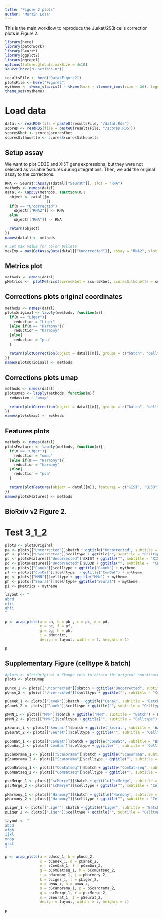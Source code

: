 ```yaml
---
title: "Figure 2 plots"
author: "Martin Loza"
---
```


This is the main workflow to reproduce the Jurkat/293t cells correction plots in Figure 2.

```r
library(here)
library(patchwork)
library(Seurat)
library(ggplot2)
library(ggrepel)
options(future.globals.maxSize = 4e10)
source(here("Functions.R"))

resultsFile <- here("Data/Figure2")
plotsFile <- here("Figure2")
mytheme <- theme_classic() + theme(text = element_text(size = 20), legend.text=element_text(size=16))
theme_set(mytheme)
```

# Load data

```r
datal <- readRDS(file = paste0(resultsFile, "/datal.Rds"))
scores <- readRDS(file = paste0(resultsFile, "/scores.RDS"))
scoresKbet <- scores$scoresKbet
scoresSilhouette <- scores$scoresSilhouette
```

## Setup assay

We want to plot CD3D and XIST gene expressions, but they were not selected as variable features during integrations. Then, we add the original assay to the corrections.

```r
RNA <- Seurat::Assays(datal[["Seurat"]], slot = "RNA")
methods <- names(datal)
datal <- lapply(methods, function(m){
  object <- datal[[m
                   ]]
  if(m == "Uncorrected")
    object[["RNA2"]] <- RNA
  else
    object[["RNA"]] <- RNA
  
  return(object)
})
names(datal) <- methods

# Set max value for color pallete
maxExp = max(GetAssayData(datal[["Uncorrected"]], assay = "RNA2", slot = "data")[c("CD3D","XIST"),])
```

## Metrics plot

```r
methods <- names(datal)
pMetrics <-  plotMetrics(scoresKbet = scoresKbet, scoresSilhouette = scoresSilhouette, methods = methods, nudge_y = 0.01)
```

## Corrections plots original coordinates

```r
methods <- names(datal)
plotsOriginal <- lapply(methods, function(m){
  if(m == "Liger"){
    reduction = "Liger"
  }else if(m == "Harmony"){
    reduction = "harmony"
  }else{
    reduction = "pca"
  }
  
  return(plotCorrection(object = datal[[m]], groups = c("batch", "celltype"), reduction = reduction))
})
names(plotsOriginal) <- methods
```

## Corrections plots umap

```r
methods <- names(datal)
plotsUmap <- lapply(methods, function(m){
  reduction = "umap"
  
  return(plotCorrection(object = datal[[m]], groups = c("batch", "celltype"), reduction = reduction))
})
names(plotsUmap) <- methods
```

## Features plots

```r
methods <- names(datal)
plotsFeatures <- lapply(methods, function(m){
  if(m == "Liger"){
    reduction = "umap"
  }else if(m == "Harmony"){
    reduction = "harmony"
  }else{
    reduction = "pca"
  }
  
  return(plotFeatures(object = datal[[m]], features = c("XIST", "CD3D"), reduction = reduction, colorLimits = c(0, maxExp)))
})
names(plotsFeatures) <- methods
```

## BioRxiv v2 Figure 2.

# Test 3_1_2

```r
plots <- plotsOriginal
pa <- plots[["Uncorrected"]]$batch + ggtitle("Uncorrected", subtitle = "Batch") + mytheme 
pb <- plots[["Uncorrected"]]$celltype + ggtitle("", subtitle = "Celltype") + mytheme
pc <- plotsFeatures[["Uncorrected"]]$XIST + ggtitle("", subtitle = "XIST") + mytheme 
pd <- plotsFeatures[["Uncorrected"]]$CD3D + ggtitle("", subtitle =  "CD3D") + mytheme 
pe <- plots[["Canek"]]$celltype + ggtitle("Canek") + mytheme
pf <- plots[["ComBat"]]$celltype  + ggtitle("ComBat") + mytheme
pg <- plots[["MNN"]]$celltype + ggtitle("MNN") + mytheme
ph <- plots[["Seurat"]]$celltype+ ggtitle("Seurat") + mytheme 
pi <- pMetrics + mytheme

layout <- "
abcd
efii
ghii
"

p <- wrap_plots(a = pa, b = pb , c = pc, d = pd,
                e = pe, f = pf, 
                g = pg, h = ph,
                i = pMetrics,
                design = layout, widths = 1, heights = 1) 

p
```

## Supplementary Figure (celltype & batch)


```r
#plots <- plotsOriginal # Change this to obtain the original coordinates plot
plots <- plotsUmap

pUnco_1 <- plots[["Uncorrected"]]$batch + ggtitle("Uncorrected", subtitle = "Batch") + mytheme
pUnco_2 <- plots[["Uncorrected"]]$celltype + ggtitle("", subtitle = "Celltype") + mytheme

pCanek_1 <- plots[["Canek"]]$batch + ggtitle("Canek", subtitle = "Batch") + mytheme
pCanek_2 <- plots[["Canek"]]$celltype + ggtitle("", subtitle = "Celltype") + mytheme

pMNN_1 <- plots[["MNN"]]$batch + ggtitle("MNN", subtitle = "Batch") + mytheme
pMNN_2 <- plots[["MNN"]]$celltype + ggtitle("", subtitle = "Celltype") + mytheme

pSeurat_1 <- plots[["Seurat"]]$batch + ggtitle("Seurat", subtitle = "Batch") + mytheme
pSeurat_2 <- plots[["Seurat"]]$celltype + ggtitle("", subtitle = "Celltype") + mytheme

pComBat_1 <- plots[["ComBat"]]$batch + ggtitle("ComBat", subtitle = "Batch") + mytheme
pComBat_2 <- plots[["ComBat"]]$celltype + ggtitle("", subtitle = "Celltype") + mytheme

pScanorama_1 <- plots[["Scanorama"]]$batch + ggtitle("Scanorama", subtitle = "Batch") + mytheme
pScanorama_2 <- plots[["Scanorama"]]$celltype + ggtitle("", subtitle = "Celltype") + mytheme

pComBatseq_1 <- plots[["ComBatseq"]]$batch + ggtitle("ComBat-seq", subtitle = "Batch") + mytheme
pComBatseq_2 <- plots[["ComBatseq"]]$celltype + ggtitle("", subtitle = "Celltype") + mytheme

pscMerge_1 <- plots[["scMerge"]]$batch + ggtitle("scMerge", subtitle = "Batch") + mytheme
pscMerge_2 <- plots[["scMerge"]]$celltype + ggtitle("", subtitle = "Celltype") + mytheme

pHarmony_1 <- plots[["Harmony"]]$batch + ggtitle("Harmony", subtitle = "Batch") + mytheme
pHarmony_2 <- plots[["Harmony"]]$celltype + ggtitle("", subtitle = "Celltype") + mytheme

pLiger_1 <- plots[["Liger"]]$batch + ggtitle("Liger", subtitle = "Batch") + mytheme
pLiger_2 <- plots[["Liger"]]$celltype + ggtitle("", subtitle = "Celltype") + mytheme

layout <- "
abcd
efgh
ijkl
mnop
qrst
"

p <- wrap_plots(a = pUnco_1, b = pUnco_2,
                c = pCanek_1, d = pCanek_2,
                e = pComBat_1, f = pComBat_2,
                g = pComBatseq_1, h = pComBatseq_2,
                i = pHarmony_1, j = pHarmony_2,
                k = pLiger_1, l = pLiger_2,
                m = pMNN_1, n = pMNN_2,
                o = pScanorama_1, p = pScanorama_2,
                q = pscMerge_1, r = pscMerge_2,
                s = pSeurat_1, t = pSeurat_2,
                design = layout, widths = 1, heights = 1)

p
```

